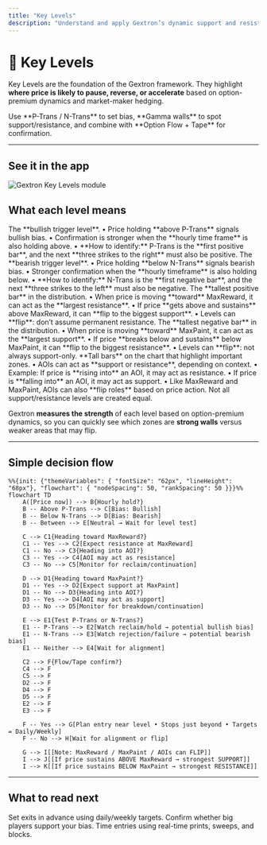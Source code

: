 ```yaml
---
title: "Key Levels"
description: "Understand and apply Gextron’s dynamic support and resistance levels to guide your trades."
---
```


# 🔑 Key Levels

Key Levels are the foundation of the Gextron framework. They highlight **where price is likely to pause, reverse, or accelerate** based on option-premium dynamics and market-maker hedging.

<Callout type="info" title="Quick summary">
Use **P-Trans / N-Trans** to set bias, **Gamma walls** to spot support/resistance, and combine with **Option Flow + Tape** for confirmation.
</Callout>

---

## See it in the app

<Columns cols={1}>
  <Frame caption="META key levels">
    <img src="https://alfatoro.com/wp-content/uploads/2025/09/meta-key-levels-markings.png" alt="Gextron Key Levels module" />
  </Frame>
</Columns>

## What each level means

<AccordionGroup>
  <Accordion title="P-Trans (Positive Transition)" defaultOpen>
    The **bullish trigger level**.  
    • Price holding **above P-Trans** signals bullish bias.  
    • Confirmation is stronger when the **hourly time frame** is also holding above.  
    • **How to identify:** P-Trans is the **first positive bar**, and the next **three strikes to the right** must also be positive.  
  </Accordion>

  <Accordion title="N-Trans (Negative Transition)">
    The **bearish trigger level**.  
    • Price holding **below N-Trans** signals bearish bias.  
    • Stronger confirmation when the **hourly timeframe** is also holding below.  
    • **How to identify:** N-Trans is the **first negative bar**, and the next **three strikes to the left** must also be negative.  
  </Accordion>

   <Accordion title="MaxReward (tallest positive bar)">
    The **tallest positive bar** in the distribution.  
    • When price is moving **toward** MaxReward, it can act as the **largest resistance**.  
    • If price **gets above and sustains** above MaxReward, it can **flip to the biggest support**.  
    • Levels can **flip**: don’t assume permanent resistance.
  </Accordion>

  <Accordion title="MaxPaint (tallest negative bar)">
    The **tallest negative bar** in the distribution.  
    • When price is moving **toward** MaxPaint, it can act as the **largest support**.  
    • If price **breaks below and sustains** below MaxPaint, it can **flip to the biggest resistance**.  
    • Levels can **flip**: not always support-only.
  </Accordion>

  <Accordion title="Areas of Interest (AOIs)">
    **Tall bars** on the chart that highlight important zones.  
    • AOIs can act as **support or resistance**, depending on context.  
    • Example: If price is **rising into** an AOI, it may act as resistance.  
    • If price is **falling into** an AOI, it may act as support.  
    • Like MaxReward and MaxPaint, AOIs can also **flip roles** based on price action.
  </Accordion>
</AccordionGroup>

<Callout type="info" title="Strength matters">
  Not all support/resistance levels are created equal.

  Gextron **measures the strength** of each level based on option-premium dynamics, so you can quickly see which zones are **strong walls** versus weaker areas that may flip.
</Callout>

---

## Simple decision flow

```mermaid
%%{init: {"themeVariables": { "fontSize": "62px", "lineHeight": "68px"}, "flowchart": { "nodeSpacing": 50, "rankSpacing": 50 }}}%%
flowchart TD
    A([Price now]) --> B{Hourly hold?}
    B -- Above P-Trans --> C[Bias: Bullish]
    B -- Below N-Trans --> D[Bias: Bearish]
    B -- Between --> E[Neutral → Wait for level test]

    C --> C1{Heading toward MaxReward?}
    C1 -- Yes --> C2[Expect resistance at MaxReward]
    C1 -- No --> C3{Heading into AOI?}
    C3 -- Yes --> C4[AOI may act as resistance]
    C3 -- No --> C5[Monitor for reclaim/continuation]

    D --> D1{Heading toward MaxPaint?}
    D1 -- Yes --> D2[Expect support at MaxPaint]
    D1 -- No --> D3{Heading into AOI?}
    D3 -- Yes --> D4[AOI may act as support]
    D3 -- No --> D5[Monitor for breakdown/continuation]

    E --> E1{Test P-Trans or N-Trans?}
    E1 -- P-Trans --> E2[Watch reclaim/hold → potential bullish bias]
    E1 -- N-Trans --> E3[Watch rejection/failure → potential bearish bias]
    E1 -- Neither --> E4[Wait for alignment]

    C2 --> F{Flow/Tape confirm?}
    C4 --> F
    C5 --> F
    D2 --> F
    D4 --> F
    D5 --> F
    E2 --> F
    E3 --> F

    F -- Yes --> G[Plan entry near level • Stops just beyond • Targets = Daily/Weekly]
    F -- No --> H[Wait for alignment or flip]

    G --> I[[Note: MaxReward / MaxPaint / AOIs can FLIP]]
    I --> J[[If price sustains ABOVE MaxReward → strongest SUPPORT]]
    I --> K[[If price sustains BELOW MaxPaint → strongest RESISTANCE]]

```

---

## What to read next

<Columns cols={2}>
  <Card title="Price Targets" icon="bullseye" href="/features/price-targets">
    Set exits in advance using daily/weekly targets.
  </Card>
  <Card title="Option Flow" icon="arrows-left-right" href="/features/option-flow">
    Confirm whether big players support your bias.
  </Card>
  <Card title="Tape Reading" icon="chart-line" href="/features/tape">
    Time entries using real-time prints, sweeps, and blocks.
  </Card>
</Columns>
